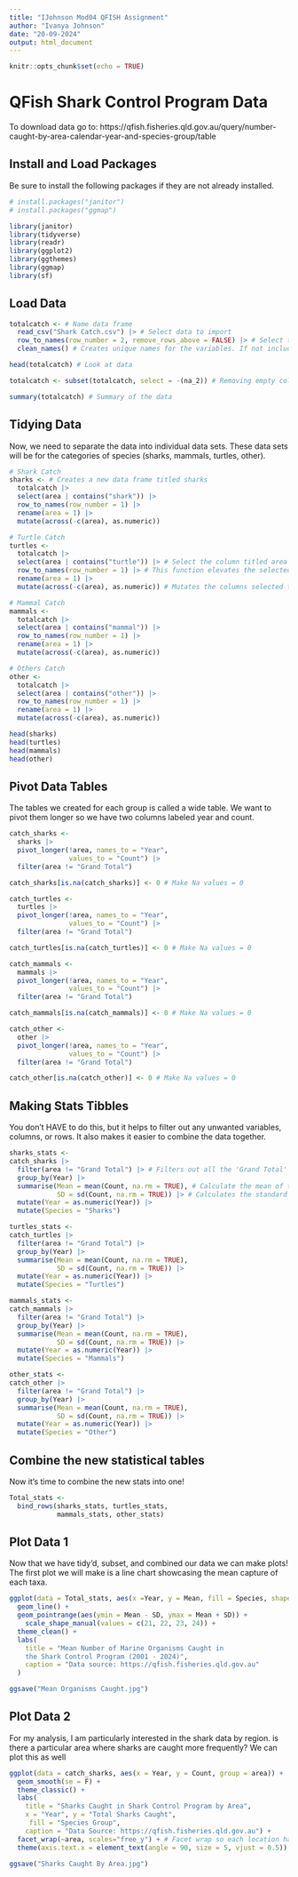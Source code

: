 ```yaml
---
title: "IJohnson Mod04 QFISH Assignment"
author: "Ivanya Johnson"
date: "20-09-2024"
output: html_document
---
```


```r
knitr::opts_chunk$set(echo = TRUE)
```

# QFish Shark Control Program Data

To download data go to:
https://qfish.fisheries.qld.gov.au/query/number-caught-by-area-calendar-year-and-species-group/table


## Install and Load Packages

Be sure to install the following packages if they are not already installed.
```r
# install.packages("janitor")
# install.packages("ggmap")

library(janitor)
library(tidyverse)
library(readr)
library(ggplot2)
library(ggthemes)
library(ggmap)
library(sf)
```


## Load Data
```r
totalcatch <- # Name data frame
  read_csv("Shark Catch.csv") |> # Select data to import
  row_to_names(row_number = 2, remove_rows_above = FALSE) |> # Select the row to use for variable names of data frame.
  clean_names() # Creates unique names for the variables. If not included, R will give variables with common names the same name

head(totalcatch) # Look at data

totalcatch <- subset(totalcatch, select = -(na_2)) # Removing empty column

summary(totalcatch) # Summary of the data
```


## Tidying Data

Now, we need to separate the data into individual data sets. These data sets will be for the categories of species (sharks, mammals, turtles, other).
```r
# Shark Catch
sharks <- # Creates a new data frame titled sharks
  totalcatch |>
  select(area | contains("shark")) |>
  row_to_names(row_number = 1) |>
  rename(area = 1) |>
  mutate(across(-c(area), as.numeric))

# Turtle Catch
turtles <-
  totalcatch |>
  select(area | contains("turtle")) |> # Select the column titled area and any column with the word "turtle"
  row_to_names(row_number = 1) |> # This function elevates the selected row (row = 1) to become the new column names
  rename(area = 1) |> 
  mutate(across(-c(area), as.numeric)) # Mutates the columns selected to input data values and make them numeric

# Mammal Catch
mammals <-
  totalcatch |>
  select(area | contains("mammal")) |>
  row_to_names(row_number = 1) |>
  rename(area = 1) |>
  mutate(across(-c(area), as.numeric))

# Others Catch
other <-
  totalcatch |>
  select(area | contains("other")) |>
  row_to_names(row_number = 1) |>
  rename(area = 1) |>
  mutate(across(-c(area), as.numeric))

head(sharks)
head(turtles)
head(mammals)
head(other)
```


## Pivot Data Tables

The tables we created for each group is called a wide table. We want to pivot them longer so we have two columns labeled year and count.
```r
catch_sharks <-
  sharks |>
  pivot_longer(!area, names_to = "Year",
               values_to = "Count") |>
  filter(area != "Grand Total")

catch_sharks[is.na(catch_sharks)] <- 0 # Make Na values = 0

catch_turtles <-
  turtles |>
  pivot_longer(!area, names_to = "Year",
               values_to = "Count") |>
  filter(area != "Grand Total")

catch_turtles[is.na(catch_turtles)] <- 0 # Make Na values = 0

catch_mammals <-
  mammals |>
  pivot_longer(!area, names_to = "Year",
               values_to = "Count") |>
  filter(area != "Grand Total")

catch_mammals[is.na(catch_mammals)] <- 0 # Make Na values = 0

catch_other <-
  other |>
  pivot_longer(!area, names_to = "Year",
               values_to = "Count") |>
  filter(area != "Grand Total")

catch_other[is.na(catch_other)] <- 0 # Make Na values = 0
```


## Making Stats Tibbles

You don't HAVE to do this, but it helps to filter out any unwanted variables, columns, or rows. It also makes it easier to combine the data together.
```r
sharks_stats <- 
catch_sharks |>
  filter(area != "Grand Total") |> # Filters out all the 'Grand Total' rows under the area column
  group_by(Year) |>
  summarise(Mean = mean(Count, na.rm = TRUE), # Calculate the mean of the values in the row called Count
            SD = sd(Count, na.rm = TRUE)) |> # Calculates the standard deviation
  mutate(Year = as.numeric(Year)) |>
  mutate(Species = "Sharks")

turtles_stats <- 
catch_turtles |>
  filter(area != "Grand Total") |>
  group_by(Year) |>
  summarise(Mean = mean(Count, na.rm = TRUE),
            SD = sd(Count, na.rm = TRUE)) |>
  mutate(Year = as.numeric(Year)) |>
  mutate(Species = "Turtles")

mammals_stats <- 
catch_mammals |>
  filter(area != "Grand Total") |>
  group_by(Year) |>
  summarise(Mean = mean(Count, na.rm = TRUE),
            SD = sd(Count, na.rm = TRUE)) |>
  mutate(Year = as.numeric(Year)) |>
  mutate(Species = "Mammals")

other_stats <- 
catch_other |>
  filter(area != "Grand Total") |>
  group_by(Year) |>
  summarise(Mean = mean(Count, na.rm = TRUE),
            SD = sd(Count, na.rm = TRUE)) |>
  mutate(Year = as.numeric(Year)) |>
  mutate(Species = "Other")
```


## Combine the new statistical tables

Now it's time to combine the new stats into one!
```r
Total_stats <- 
  bind_rows(sharks_stats, turtles_stats,
            mammals_stats, other_stats)
```

## Plot Data 1

Now that we have tidy'd, subset, and combined our data we can make plots! The first plot we will make is a line chart showcasing the mean capture of each taxa.
```r
ggplot(data = Total_stats, aes(x =Year, y = Mean, fill = Species, shape = Species), color = "black") +
  geom_line() +
  geom_pointrange(aes(ymin = Mean - SD, ymax = Mean + SD)) +
    scale_shape_manual(values = c(21, 22, 23, 24)) +
  theme_clean() +
  labs(
    title = "Mean Number of Marine Organisms Caught in
    the Shark Control Program (2001 - 2024)",
    caption = "Data source: https://qfish.fisheries.qld.gov.au"
  )

ggsave("Mean Organisms Caught.jpg")
```


## Plot Data 2

For my analysis, I am particularly interested in the shark data by region. is there a particular area where sharks are caught more frequently? We can plot this as well
```r
ggplot(data = catch_sharks, aes(x = Year, y = Count, group = area)) +
  geom_smooth(se = F) +
  theme_classic() +
  labs(
    title = "Sharks Caught in Shark Control Program by Area",
    x = "Year", y = "Total Sharks Caught",
     fill = "Species Group",
    caption = "Data Source: https://qfish.fisheries.qld.gov.au") +
  facet_wrap(~area, scales="free_y") + # Facet wrap so each location has its own plot. free_y tells R to make y axis variable, this makes the axis more relevant to each plot.
  theme(axis.text.x = element_text(angle = 90, size = 5, vjust = 0.5)) # Change the angle of x axis labels.

ggsave("Sharks Caught By Area.jpg")
```